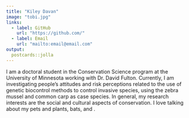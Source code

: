 ---
title: "Kiley Davan"
image: "tobi.jpg"
links:
  - label: GitHub
    url: "https://github.com/"
  - label: Email
    url: "mailto:email@email.com"
output:
  postcards::jolla
---
 
I am a doctoral student in the Conservation Science program at the University of Minnesota working with Dr. David Fulton. Currently, I am investigating people's attitudes and risk perceptions related to the use of genetic biocontrol methods to control invasive species, using the zebra mussel and common carp as case species. In general, my research interests are the social and cultural aspects of conservation. 
I love talking about my pets and plants, 
bats, and .
